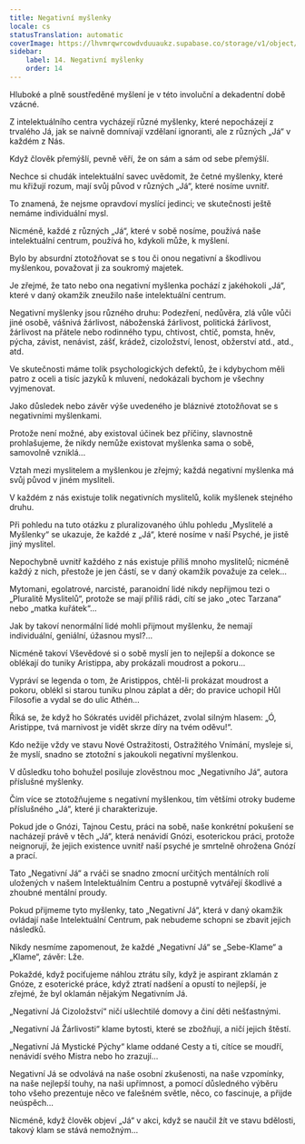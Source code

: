 ```yaml
---
title: Negativní myšlenky
locale: cs
statusTranslation: automatic
coverImage: https://lhvmrqwrcowdvduuaukz.supabase.co/storage/v1/object/public/strapi-uploads/small_cover-tratado-de-psicologia-revolucionaria.webp-5e15e1cec4e0ebebcde5d7fc7565d8fd.webp
sidebar:
    label: 14. Negativní myšlenky
    order: 14
---
```

Hluboké a plně soustředěné myšlení je v této involuční a dekadentní době vzácné.

Z intelektuálního centra vycházejí různé myšlenky, které nepocházejí z trvalého Já, jak se naivně domnívají vzdělaní ignoranti, ale z různých „Já“ v každém z Nás.

Když člověk přemýšlí, pevně věří, že on sám a sám od sebe přemýšlí.

Nechce si chudák intelektuální savec uvědomit, že četné myšlenky, které mu křižují rozum, mají svůj původ v různých „Já“, které nosíme uvnitř.

To znamená, že nejsme opravdoví myslící jedinci; ve skutečnosti ještě nemáme individuální mysl.

Nicméně, každé z různých „Já“, které v sobě nosíme, používá naše intelektuální centrum, používá ho, kdykoli může, k myšlení.

Bylo by absurdní ztotožňovat se s tou či onou negativní a škodlivou myšlenkou, považovat ji za soukromý majetek.

Je zřejmé, že tato nebo ona negativní myšlenka pochází z jakéhokoli „Já“, které v daný okamžik zneužilo naše intelektuální centrum.

Negativní myšlenky jsou různého druhu: Podezření, nedůvěra, zlá vůle vůči jiné osobě, vášnivá žárlivost, náboženská žárlivost, politická žárlivost, žárlivost na přátele nebo rodinného typu, chtivost, chtíč, pomsta, hněv, pýcha, závist, nenávist, zášť, krádež, cizoložství, lenost, obžerství atd., atd., atd.

Ve skutečnosti máme tolik psychologických defektů, že i kdybychom měli patro z oceli a tisíc jazyků k mluvení, nedokázali bychom je všechny vyjmenovat.

Jako důsledek nebo závěr výše uvedeného je bláznivé ztotožňovat se s negativními myšlenkami.

Protože není možné, aby existoval účinek bez příčiny, slavnostně prohlašujeme, že nikdy nemůže existovat myšlenka sama o sobě, samovolně vzniklá...

Vztah mezi myslitelem a myšlenkou je zřejmý; každá negativní myšlenka má svůj původ v jiném mysliteli.

V každém z nás existuje tolik negativních myslitelů, kolik myšlenek stejného druhu.

Při pohledu na tuto otázku z pluralizovaného úhlu pohledu „Myslitelé a Myšlenky“ se ukazuje, že každé z „Já“, které nosíme v naší Psyché, je jistě jiný myslitel.

Nepochybně uvnitř každého z nás existuje příliš mnoho myslitelů; nicméně každý z nich, přestože je jen částí, se v daný okamžik považuje za celek...

Mytomani, egolatrové, narcisté, paranoidní lidé nikdy nepřijmou tezi o „Pluralitě Myslitelů“, protože se mají příliš rádi, cítí se jako „otec Tarzana“ nebo „matka kuřátek“...

Jak by takoví nenormální lidé mohli přijmout myšlenku, že nemají individuální, geniální, úžasnou mysl?...

Nicméně takoví Vševědové si o sobě myslí jen to nejlepší a dokonce se oblékají do tuniky Aristippa, aby prokázali moudrost a pokoru...

Vypráví se legenda o tom, že Aristippos, chtěl-li prokázat moudrost a pokoru, oblékl si starou tuniku plnou záplat a děr; do pravice uchopil Hůl Filosofie a vydal se do ulic Athén...

Říká se, že když ho Sókratés uviděl přicházet, zvolal silným hlasem: „Ó, Aristippe, tvá marnivost je vidět skrze díry na tvém oděvu!“.

Kdo nežije vždy ve stavu Nové Ostražitosti, Ostražitého Vnímání, mysleje si, že myslí, snadno se ztotožní s jakoukoli negativní myšlenkou.

V důsledku toho bohužel posiluje zlověstnou moc „Negativního Já“, autora příslušné myšlenky.

Čím více se ztotožňujeme s negativní myšlenkou, tím většími otroky budeme příslušného „Já“, které ji charakterizuje.

Pokud jde o Gnózi, Tajnou Cestu, práci na sobě, naše konkrétní pokušení se nacházejí právě v těch „Já“, která nenávidí Gnózi, esoterickou práci, protože neignorují, že jejich existence uvnitř naší psyché je smrtelně ohrožena Gnózí a prací.

Tato „Negativní Já“ a rváči se snadno zmocní určitých mentálních rolí uložených v našem Intelektuálním Centru a postupně vytvářejí škodlivé a zhoubné mentální proudy.

Pokud přijmeme tyto myšlenky, tato „Negativní Já“, která v daný okamžik ovládají naše Intelektuální Centrum, pak nebudeme schopni se zbavit jejich následků.

Nikdy nesmíme zapomenout, že každé „Negativní Já“ se „Sebe-Klame“ a „Klame“, závěr: Lže.

Pokaždé, když pociťujeme náhlou ztrátu síly, když je aspirant zklamán z Gnóze, z esoterické práce, když ztratí nadšení a opustí to nejlepší, je zřejmé, že byl oklamán nějakým Negativním Já.

„Negativní Já Cizoložství“ ničí ušlechtilé domovy a činí děti nešťastnými.

„Negativní Já Žárlivosti“ klame bytosti, které se zbožňují, a ničí jejich štěstí.

„Negativní Já Mystické Pýchy“ klame oddané Cesty a ti, cítíce se moudří, nenávidí svého Mistra nebo ho zrazují...

Negativní Já se odvolává na naše osobní zkušenosti, na naše vzpomínky, na naše nejlepší touhy, na naši upřímnost, a pomocí důsledného výběru toho všeho prezentuje něco ve falešném světle, něco, co fascinuje, a přijde neúspěch...

Nicméně, když člověk objeví „Já“ v akci, když se naučil žít ve stavu bdělosti, takový klam se stává nemožným...

